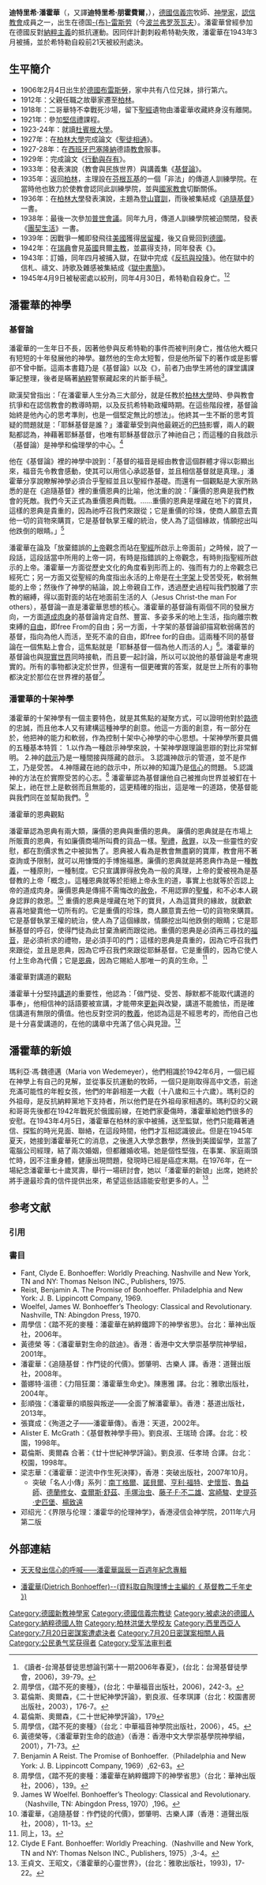 {{Citation style|time=2017-02-13+00:00}}
{{Infobox Person
|name   = 迪-{特里}-希·潘霍華
|image     = Bundesarchiv Bild 146-1987-074-16, Dietrich Bonhoeffer.jpg
|image_size     = 150px
|caption  = 迪-{特里}-希·潘霍華
|birth_date  = {{birth_date|1906|2|4}}
|birth_place = {{flag|德意志帝国|name=德國}}[[普魯士王國|普魯士]][[西利西亞省_(普魯士)|西利西亞省]][[布雷斯劳|-{布}-雷斯劳]]（今[[波兰|波兰]][[弗罗茨瓦夫|弗罗茨瓦夫]]）
|death_date  = {{death_date_and_age|1945|4|9|1906|2|4}}
|death_place = {{flag|納粹德國|name=德國}}拜魯特管區[[集中營|福洛森堡集中營]]
|education      = [[神學博士|神學博士]]
|occupation     = 牧師、教授
|title          = 
|spouse         = 瑪利亞·馮·維德枚耶 (1943年1月17日訂婚)
|parents        = 卡爾·潘霍華和寶拉·潘霍華
|children       = (無)
|nationality    = [[德國|德國]]
|religion       = [[信義宗|信義宗]]、[[認信教會|認信教會]]
|website        = 
}}

'''迪特里希·潘霍華'''（{{lang-de|'''Dietrich Bonhoeffer'''}}，又譯'''迪特里希·朋霍費爾'''，{{bd|1906年|2月4日|1945年|4月9日|catIdx=B}}），[[德國|德國]][[信義宗|信義宗]]牧師、[[神學家|神學家]]，[[認信教會|認信教會]]成員之一，出生在德国[[布雷斯劳|-{布}-雷斯劳]]（今[[波兰|波兰]][[弗罗茨瓦夫|弗罗茨瓦夫]]）。潘霍華曾經參加在德國反對[[納粹主義|納粹主義]]的抵抗運動。因同伴計劃刺殺希特勒失敗，潘霍華在1943年3月被捕，並於希特勒自殺前21天被絞刑處決。

==生平簡介==
*1906年2月4日出生於[[德國|德國]][[布雷斯勞|布雷斯勞]]，家中共有八位兄妹，排行第六。
*1912年：父親任職之故舉家遷至[[柏林|柏林]]。
*1918年：二哥華特不幸戰死沙場，留下[[聖經|聖經]]遺物由潘霍華收藏終身沒有離開。
*1921年：參加[[堅信禮|堅信禮]]課程。
*1923-24年：就讀[[杜賓根大學|杜賓根大學]]。
*1927年：在[[柏林大學|柏林大學]]完成論文《[[聖徒相通|聖徒相通]]》。
*1927-28年：在[[西班牙|西班牙]][[巴塞隆納|巴塞隆納]]德語[[教會|教會]]服事。
*1929年：完成論文《[[行動與存有|行動與存有]]》。
*1933年：發表演說（教會與民族世界）與講義集《[[基督論|基督論]]》。
*1935年：返回[[柏林|柏林]]，主理設在[[芬根瓦基|芬根瓦基]]的一個「非法」的傳道人訓練學院。在當時他也致力於使教會認同此訓練學院，並與[[國家教會|國家教會]]切斷關係。
*1936年：在[[柏林大學|柏林大學]]發表演說，主題為[[登山寶訓|登山寶訓]]，而後被集結成《[[追隨基督|追隨基督]]》一書。
*1938年：最後一次參加[[普世會議|普世會議]]。同年九月，傳道人訓練學院被迫關閉，發表《[[團契生活|團契生活]]》一書。
*1939年：因戰爭一觸即發飛往[[美國|美國]]獲得[[居留權|居留權]]，後又自覺回到[[德國|德國]]。
*1942年：在[[瑞典|瑞典]]會見[[英國|英國]]貝爾[[主教|主教]]，並贏得支持，同年發表《{{le|伦理学 (朋费霍尔)|Ethics (Bonhoeffer)|伦理学}}》。
*1943年：訂婚，同年四月被捕入獄，在獄中完成《[[反抗與投降|反抗與投降]]》。他在獄中的信札、禱文、詩歌及雜感被集結成《[[獄中書簡|獄中書簡]]》。
*1945年4月9日被秘密處以絞刑，同年4月30日，希特勒自殺身亡。<ref>《讀者-台灣基督徒思想論刊第十一期2006年春夏》，(台北：台灣基督徒學會，2006)，39-79。</ref><ref>周學信，《踏不死的麥種》，(台北：中華福音出版社，2006)，242-3。</ref>

==潘霍華的神學==
=== 基督論 ===
潘霍華的一生年日不長，因著他參與反希特勒的事件而被判刑身亡，推估他大概只有短短的十年發展他的神學。雖然他的生命太短暫，但是他所留下的著作或是影響卻不曾中斷。這兩本書籍乃是《基督論》以及《{{le|伦理学 (朋费霍尔)|Ethics (Bonhoeffer)|伦理学}}》，前者乃由學生將他的課堂講課筆記整理，後者是瞞著[[納粹|納粹]]警察藏起來的片斷手稿<ref>葛倫斯、奧爾森，《二十世紀神學評論》，劉良淑、任孝琪譯（台北：校園書房出版社，2003），176-7。</ref>。

歐漢契曾指出：「在潘霍華人生分為三大部分，就是任教於[[柏林大學|柏林大學]]時、參與教會抗爭和在認信教會的教導時期，以及反抗希特勒政權時期。在這些階段裡，基督論始終是他內心的思考準則，也是一個堅定無比的想法」。他終其一生不斷的思考質疑的問題就是：「耶穌基督是誰？」潘霍華受到與他最親近的[[巴特|巴特]]影響，兩人的觀點都認為，神藉著耶穌基督，也唯有耶穌基督啟示了神祂自己；而這種的自我啟示（基督論）是神學和倫理學的中心。<ref>葛倫斯、奧爾森，《二十世紀神學評論》，179</ref>

他在《基督論》裡的神學中說到：「基督的福音是經由教會這個群體才得以彰顯出來，福音先令教會感動，使其可以用信心承認基督，並且相信基督就是真理。」潘霍華分享說瞭解神學必須合乎聖經並且以聖經作基礎。而還有一個觀點是大家所熟悉的是在《追隨基督》裡的重價恩典的比喻，他沈重的說：「廉價的恩典是我們教會的死敵。我們今天正式為重價恩典而戰。……重價的恩典是埋藏在地下的寶貝，這樣的恩典是貴重的，因為祂呼召我們來跟從；它是重價的珍珠，使商人願意去賣他一切的貨物來購買，它是基督執掌王權的統治，使人為了這個緣故，情願挖出叫他跌倒的眼睛。」<ref>周學信，《踏不死的麥種》（台北：中華福音神學院出版社，2006），45。</ref>

潘霍華在論及「放棄錯誤的[[上帝|上帝]]觀念而站在[[聖經|聖經]]所啟示上帝面前」之時候，說了一段話，這段話當中所用的上帝一詞，有時是指錯誤的上帝觀念，有時則指聖經所啟示的上帝。潘霍華一方面從歷史文化的角度看到形而上的、強而有力的上帝觀念已經死亡；另一方面又從聖經的角度指出永活的上帝是在[[十字架|十字架]]上受苦受死，軟弱無能的上帝；然後作了神學的結論，說上帝親自工作，透過歷史過程叫我們脫離了宗教的綑縛，得以面對面的站在地面前生活的人（Jesus Christ-the man For others），基督論一直是潘霍華思想的核心。潘霍華的基督論有兩個不同的發展方向，一方面[[道成肉身|道成肉身]]的基督論肯定自然、豐富、多姿多釆的地上生活，指向離宗教束縛的[[自由|自由]]，即free From的自由；另一方面，十字架的基督論卻描寫軟弱痛苦的基督，指向為他人而活，至死不渝的自由，即free for的自由。這兩種不同的基督論在一個焦點上會合，這焦點就是「耶穌基督一個為他人而活的人」<ref>黃德榮等，《潘霍華對生命的啟迪》（香港：香港中文大學崇基學院神學組，2001），71-73。</ref>。潘霍華的基督論也與[[現實世界|現實世界]]同時接軌，而且要一起討論，所以可以說他的基督論是考慮現實的。所有的事物都決定於世界，但還有一個更確實的答案，就是世上所有的事物都決定於那位在世界裡的基督<ref> Benjamin A Reist. The Promise of Bonhoeffer.（Philadelphia and New York: J. B. Lippincott Company, 1969）,62-63。</ref>。

===潘霍華的十架神學===
潘霍華的十架神學有一個主要特色，就是其焦點的凝聚方式，可以證明他對於[[路德|路德]]的忠誠，而且他本人又有建構這種神學的創意。他這一方面的創意，有一部分在於，他把神的能力和軟弱，作為控制十架中心神學的中心思想。十架神學所要具備的五種基本特質：
1.以作為一種啟示神學來說，十架神學跟理論思辯的對比非常鮮明。
2.神的[[啟示|啟示]]乃是一種間接與隱藏的啟示。
3.認識神啟示的管道，並不是作工，乃是受苦。
4.神隱藏在祂的啟示中，所以神的知識乃是[[信心|信心]]的問題。
5.認識神的方法在於實際受苦的心志。<ref>周學信，《踏不死的麥種：潘霍華在納粹鐵蹄下的神學省思》（台北：華神出版社，2006），139。</ref>
潘霍華認為基督讓他自己被推向世界並被釘在十架上，祂在世上是軟弱而且無能的，這更精確的指出，這是唯一的道路，使基督能與我們同在並幫助我們。<ref> James W Woelfel. Bonhoeffer’s Theology: Classical and Revolutionary. （Nashville, TN: Abingdon Press, 1970）,196。</ref> 
;潘霍華的恩典觀點
潘霍華認為恩典有兩大類，廉價的恩典與重價的恩典。
廉價的恩典就是在市場上所販賣的恩典，有如廉價商場所叫費的貨品一樣。[[聖禮|聖禮]]，[[赦罪|赦罪]]，以及一些靈性的安慰，都在割價求售之中被拋售了。恩典被人看為是教會無盡窮的寶庫，教會用不著查詢或予限制，就可以用慷慨的手博施福惠。廉價的恩典就是將恩典作為是一種[[教義|教義]]，一種原則，一種制度。它只宣講罪得赦免為一般的真理，上帝的愛被視為是基督教的上帝「概念」。這種恩典就等於拒絕上帝永生的道，事實上也就等於否認上帝的道成肉身。廉價恩典是傳揚不需悔改的[[赦免|赦免]]，不用認罪的[[聖餐|聖餐]]，和不必本人親身認罪的救恩。<ref>潘霍華，《追隨基督：作們徒的代價》，鄧肇明、古樂人譯（香港：道聲出版社，2008），11-13。</ref>
重價的恩典是埋藏在地下的寶貝，人為這寶貝的緣故，就歡歡喜喜地變賣他一切所有的。它是重價的珍珠，商人願意賣去他一切的貨物來購買。它是基督執掌王權的統治，使人為了這個緣故，情願挖出叫他跌倒的眼睛；它是耶穌基督的呼召，使得門徒為此甘棄漁網而跟從祂。重價的恩典是必須再三尋找的[[福音|福音]]，是必須祈求的禮物，是必須手叩的門；這樣的恩典是貴重的，因為它呼召我們來跟從，並且是恩典，因為它呼召我們來跟從耶穌基督。它是重價的，因為它使人付上生命為代價；它是[[恩典|恩典]]，因為它賜給人那唯一的真的生命。<ref>同上，13。</ref>
;潘霍華對講道的觀點
潘霍華十分堅持[[講道|講道]]的重要性，他認為：「做門徒、受苦、靜默都不能取代講道的事奉」，他相信神的話語要被宣講，才能帶來[[更新|更新]]與改變，講道不能膽怯，而是確信講道有無限的價值。他也反對空洞的[[教義|教義]]，他認為這是不經思考的，而他自己也是十分喜愛講道的，在他的講章中充滿了信心與見證。<ref> Clyde E Fant. Bonhoeffer: Worldly Preaching.（Nashville and New York, TN and NY: Thomas Nelson INC., Publishers, 1975）,3-4。</ref>

==潘霍華的新娘==
瑪利亞·馮·魏德邁（Maria von Wedemeyer），他們相識於1942年6月，一個已經在神學上有自己的見解，並從事反抗運動的牧師，一個只是剛取得高中文憑，前途充滿可能性的年輕女孩，他們的年齡相差一大截（十八歲和三十六歲）。瑪利亞的外祖母，是反抗納粹黨地下支持者，所以他們是在外祖母家相遇的。瑪利亞的父親和哥哥先後都在1942年戰死於俄國前線，在她們家憂傷時，潘霍華給她們很多的安慰。在1943年4月5日，潘霍華在柏林的家中被捕，送至監獄，他們只能藉著通信、探監的時光見面、聯絡，在這段時間，他們才互相認識彼此。但是在1945年夏天，她接到潘霍華死亡的消息，之後進入大學念數學，然後到美國留學，並當了電腦公司經理，結了兩次婚姻，但都離婚收場。她是個性堅強，在事業、家庭兩頭忙時，因不注重身體，健康出現問題，發現時已經是癌症末期。在1976年，在一場紀念潘霍華七十歲冥壽，舉行一場研討會，她以「潘霍華的新娘」出席，她終於將手邊最珍貴的信件提供出來，希望這些話語能安慰更多的人。<ref>王貞文、王昭文，《潘霍華的心靈世界》，(台北：雅歌出版社，1993)，17-22。</ref>

== 参考文献 ==
=== 引用 ===
{{Reflist}}

=== 書目 ===
* Fant, Clyde E. Bonhoeffer: Worldly Preaching. Nashville and New York, TN and NY: Thomas Nelson INC., Publishers, 1975.
* Reist, Benjamin A. The Promise of Bonhoeffer. Philadelphia and New York: J. B. Lippincott Company, 1969.
* Woelfel, James W. Bonhoeffer’s Theology: Classical and Revolutionary. Nashville, TN: Abingdon Press, 1970.
* 周學信：《踏不死的麥種：潘霍華在納粹鐵蹄下的神學省思》。台北：華神出版社，2006年。
* 黃德榮 等：《潘霍華對生命的啟迪》。香港：香港中文大學崇基學院神學組，2001年。
* 潘霍華：《追隨基督：作門徒的代價》。鄧肇明、古樂人 譯。香港：道聲出版社，2008年。
* 蕾娜特·溫德：《力阻狂瀾：潘霍華生命史》。陳惠雅 譯。台北：雅歌出版社，2004年。
* 彭順強：《潘霍華的順服與叛逆——全面了解潘霍華》。香港：基道出版社，2013年。
* 張寶成：《殉道之子——潘霍華傳》。香港：天道，2002年。
* Alister E. McGrath：《基督教神學手冊》。劉良淑、王瑞琦 合譯。台北：校園，1998年。
* 葛倫斯、奧爾森 合著：《廿十世紀神學評論》。劉良淑、任孝琦 合譯。台北：校園，1998年。
* 梁志華：《潘霍華：逆流中作生死決擇》，香港：突破出版社，2007年10月。
** 突破「名人小傳」系列︰[[南丁格爾|南丁格爾]]、[[諾貝爾|諾貝爾]]、[[亨利·福特|亨利·福特]]、[[史懷哲|史懷哲]]、[[魯益師|魯益師]]、[[德蘭修女|德蘭修女]]、[[查爾斯·舒茲|查爾斯·舒茲]]、[[手塚治虫|手塚治虫]]、[[藤子·F·不二雄|藤子·F·不二雄]]、[[宮崎駿|宮崎駿]]、[[史提芬·史匹堡|史提芬·史匹堡]]、[[楊致遠|楊致遠]]
* 邓绍光：《界限与伦理：潘霍华的伦理神学》，香港浸信会神学院，2011年六月第二版

==外部連結==
*{{zh-tw}}[https://web.archive.org/web/20060828200624/http://www.cef.org.tw/program/enews/read_enews.php?enews_id=11&release_no=10&release_page=0 天天發出信心的呼喊——潘霍華誕辰一百週年紀念專輯]
*[http://www.pcchong.net/mydictionary1/people/Bonhouffer.htm 潘霍華(Dietrich Bonhoeffer)--(資料取自陶理博士主編的《 基督教二千年史 》)] 

{{公民勇气奖获得者}}
{{Authority control}}
{{DEFAULTSORT:Bonhoeffer, Dietrich}}
[[Category:德國新教神學家|Category:德國新教神學家]]
[[Category:德國信義宗教徒|Category:德國信義宗教徒]]
[[Category:被處決的德國人|Category:被處決的德國人]]
[[Category:納粹德國人物|Category:納粹德國人物]]
[[Category:柏林洪堡大學校友|Category:柏林洪堡大學校友]]
[[Category:西里西亞人|Category:西里西亞人]]
[[Category:7月20日密謀案遭處決者|Category:7月20日密謀案遭處決者]]
[[Category:7月20日密謀案相關人員|Category:7月20日密謀案相關人員]]
[[Category:公民勇气奖获得者|Category:公民勇气奖获得者]]
[[Category:受军法审判者|Category:受军法审判者]]